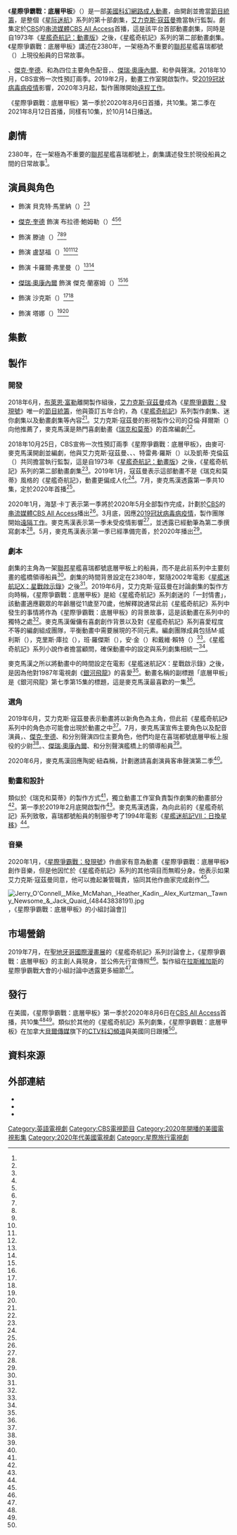 {{noteTA
|G1=Show
|G2=TV
|G3=Movie
|G4=StarTrek
}}
{{Disputed title}}
{{TVshow}}
{{Infobox television
| show_name                = 星際爭霸戰：底層甲板
| original_name            = {{lang|en|''Star Trek: Lower Decks''}}
| image                    = File:Star Trek LD logo.svg
| caption                  = 
| genre                    = {{Plainlist|
* [[成人動畫|成人動畫]]
* [[喜劇片|喜劇]]
}}
| creator                  = {{le|麥可·麥克馬漢|Mike McMahan}}
| based_on                 = {{Based on|[[星艦奇航記|星艦奇航記]]|[[金·羅登貝瑞|金·羅登貝瑞]]}}
| voices                   = {{Plainlist|
* {{le|陶妮·紐森|Tawny Newsome}}
* [[傑克·奎德|傑克·奎德]]
* {{le|诺艾尔·维尔斯|Noël Wells}}
* {{le|尤金·科德爾|Eugene Cordero}}
* {{le|达恩·刘易斯|Dawnn Lewis}}
* [[傑瑞·奧康內爾|傑瑞·奧康內爾]]
* {{le|弗雷德·塔特西奥|Fred Tatasciore}}
* {{le|吉莲·韦格曼|Gillian Vigman}}
}}
| composer                 = 
| country                  = {{US}}
| language                 = 英語
| num_seasons              = 2
| num_episodes             = 20
| list_episodes            = #集數
| executive_producer       = {{Plainlist|
* [[艾力克斯·寇茲曼|艾力克斯·寇茲曼]]
* {{le|海瑟·卡丁|Heather Kadin}}
* {{le|羅德·羅登貝瑞|Rod Roddenberry}}
* 特雷弗·羅斯（{{lang|en|Trevor Roth}}）
* 凱蒂·克倫茲（{{lang|en|Katie Krentz}}）
* 麥可·麥克馬漢
}}
| producer                 = 
| cinematography           = 
| editor                   = 
| runtime                  = 
| company                  = {{Plainlist|
* {{lang|en|CBS Eye Animation Productions}}
* {{le|秘密巢穴|Secret Hideout}}
* {{le|羅登貝瑞娛樂|Roddenberry Entertainment}}
}}
| distributor              = {{le|CBS電視發行|CBS Television Distribution}}
| network                  = [[CBS_All_Access|CBS All Access]]
| first_aired              = 
| last_aired               = 
| website                  = 
| website_title            = 
| preceded_by              = [[星际迷航：皮卡尔|星际迷航：皮卡尔]]
| related                  = [[星艦爭霸戰電視系列|星艦爭霸戰電視系列]]
}}

《'''星際爭霸戰：底層甲板'''》（{{lang-en|''Star Trek: Lower Decks''}}）是一部[[美國|美國]][[科幻片|科幻]][[網路劇集|網路]][[成人動畫|成人動畫]]，由{{le|麥可·麥克馬漢|Mike McMahan}}開創並擔當[[節目統籌|節目統籌]]，是整個《[[星际迷航|星际迷航]]》系列的第十部劇集，[[艾力克斯·寇茲曼|艾力克斯·寇茲曼]]擔當執行監製。劇集定於[[CBS_(電視網)|CBS]]的[[串流媒體|串流媒體]][[CBS_All_Access|CBS All Access]]首播，這是該平台首部動畫劇集，同時是自1973年《[[星艦奇航記：動畫版|星艦奇航記：動畫版]]》之後，《星艦奇航記》系列的第二部動畫劇集。《星際爭霸戰：底層甲板》講述在2380年，一架極為不重要的[[星際聯邦|聯邦]]星艦喜瑞都號（{{lang|en|''Cerritos''}}）上現役船員的日常故事。

{{le|陶妮·紐森|Tawny Newsome}}、[[傑克·奎德|傑克·奎德]]、{{le|诺艾尔·维尔斯|Noël Wells}}和{{le|尤金·科德爾|Eugene Cordero}}為四位主要角色配音，{{le|达恩·刘易斯|Dawnn Lewis}}、[[傑瑞·奧康內爾|傑瑞·奧康內爾]]、{{le|弗雷德·塔特西奥|Fred Tatasciore}}和{{le|吉莲·韦格曼|Gillian Vigman}}參與聲演。2018年10月，CBS宣佈一次性預訂兩季。2019年2月，動畫工作室{{le|Titmouse|Titmouse, Inc.}}開啟製作。受[[2019冠狀病毒病疫情|2019冠狀病毒病疫情]]影響，2020年3月起，製作團隊開始[[居家就业|遠程工作]]。

《星際爭霸戰：底層甲板》第一季於2020年8月6日首播，共10集。第二季在2021年8月12日首播，同樣有10集，於10月14日播送。

== 劇情 ==
2380年，在一架極為不重要的[[星際聯邦|聯邦]]星艦喜瑞都號上，劇集講述發生於現役船員之間的日常故事<ref name="ComicCon2019" />。

== 演員與角色 ==
* {{le|陶妮·紐森|Tawny Newsome}} 飾演 貝克特·馬里納（{{lang|en|Beckett Mariner}}）<ref name="ComicCon2019" /><ref name="ComicCon2019Panel" />

* [[傑克·奎德|傑克·奎德]] 飾演 布拉德·鮑姆勒（{{lang|en|Brad Boimler}}）<ref name="ComicCon2019" /><ref name="ComicCon2019Characters" /><ref name="ComicCon2019Panel" />

* {{le|诺艾尔·维尔斯|Noël Wells}} 飾演 滕迪（{{lang|en|Tendi}}）<ref name="ComicCon2019" /><ref name="ComicCon2019Characters" /><ref name="ComicCon2019Panel" />

* {{le|尤金·科德爾|Eugene Cordero}} 飾演 盧瑟福（{{lang|en|Rutherford}}）<ref name="ComicCon2019" /><ref name="ComicCon2019Characters" /><ref name="ComicCon2019Panel" />

* {{le|达恩·刘易斯|Dawnn Lewis}} 飾演 卡羅爾·弗里曼（{{lang|en|Carol Freeman}}）<ref name="ComicCon2019" /><ref name="STLV2019" />

* [[傑瑞·奧康內爾|傑瑞·奧康內爾]] 飾演 傑克·蘭塞姆（{{lang|en|Jack Ransom}}）<ref name="ComicCon2019" /><ref name="ComicCon2019Panel" />

* {{le|弗雷德·塔特西奥|Fred Tatasciore}} 飾演 沙克斯（{{lang|en|Shaxs}}）<ref name="ComicCon2019" /><ref name="ComicCon2019Panel" />

* {{le|吉莲·韦格曼|Gillian Vigman}} 飾演 塔娜（{{lang|en|T'Ana}}）<ref name="ComicCon2019" /><ref name="STLV2019" />

== 集數 ==
{{Episode table |background=#423161 |overall= |title= |aux1= |aux1T=譯名 |director= |writer= |airdate= |released=y |episodes=
{{Episode list
 |EpisodeNumber   = 1
 |AltTitle        = {{lang|en|Second Contact}}
 |Aux1            = 
 |DirectedBy      = 巴里·J·凱利
 |WrittenBy       = {{le|麥可·麥克馬漢|Mike McMahan}}
 |OriginalAirDate = {{Start date|2020|8|6}}
 |ShortSummary    = 
 |LineColor       = 423161
}}
{{Episode list
 |EpisodeNumber   = 2
 |AltTitle        = {{lang|en|Envoys}}
 |Aux1            = 
 |DirectedBy      = 金·阿恩特
 |WrittenBy       = 克里斯·庫拉
 |OriginalAirDate = {{Start date|2020|8|13}}
 |ShortSummary    = 
 |LineColor       = 423161
}}
{{Episode list
 |EpisodeNumber   = 3
 |AltTitle        = {{lang|en|Temporal Edict}}
 |Aux1            = 
 |DirectedBy      = 鮑勃·蘇亞雷斯
 |WrittenBy       = 戴夫·伊倫菲爾德＆大衛·賴特
 |OriginalAirDate = {{Start date|2020|8|20}}
 |ShortSummary    = 
 |LineColor       = 423161
}}
{{Episode list
 |EpisodeNumber   = 4
 |AltTitle        = {{lang|en|Moist Vessel}}
 |Aux1            = 
 |DirectedBy      = 巴里·J·凱利
 |WrittenBy       = 安·金
 |OriginalAirDate = {{Start date|2020|8|27}}
 |ShortSummary    = 
 |LineColor       = 423161
}}
{{Episode list
 |EpisodeNumber   = 5
 |AltTitle        = {{lang|en|Cupid's Errant Arrow}}
 |Aux1            = 
 |DirectedBy      = 金·阿恩特
 |WrittenBy       = 班·約瑟夫
 |OriginalAirDate = {{Start date|2020|9|3}}
 |ShortSummary    = 
 |LineColor       = 423161
}}
{{Episode list
 |EpisodeNumber   = 6
 |AltTitle        = {{lang|en|Terminal Provocations}}
 |Aux1            = 
 |DirectedBy      = 鮑勃·蘇亞雷斯
 |WrittenBy       = 約翰·科克倫
 |OriginalAirDate = {{Start date|2020|9|10}}
 |ShortSummary    = 
 |LineColor       = 423161
}}
{{Episode list
 |EpisodeNumber   = 7
 |AltTitle        = {{lang|en|Much Ado About Boimler}}
 |Aux1            = 
 |DirectedBy      = 巴里·J·凱利
 |WrittenBy       = M·威利斯
 |OriginalAirDate = {{Start date|2020|9|17}}
 |ShortSummary    = 
 |LineColor       = 423161
}}
{{Episode list
 |EpisodeNumber   = 8
 |AltTitle        = {{lang|en|Veritas}}
 |Aux1            = 
 |DirectedBy      = 金·阿恩特
 |WrittenBy       = 加里克·伯納德
 |OriginalAirDate = {{Start date|2020|9|24}}
 |ShortSummary    = 
 |LineColor       = 423161
}}
{{Episode list
 |EpisodeNumber   = 9
 |AltTitle        = {{lang|en|Crisis Point}}
 |Aux1            = 
 |DirectedBy      = 鮑勃·蘇亞雷斯
 |WrittenBy       = 班·羅傑斯
 |OriginalAirDate = {{Start date|2020|10|1}}
 |ShortSummary    = 
 |LineColor       = 423161
}}
{{Episode list
 |EpisodeNumber   = 10
 |AltTitle        = {{lang|en|No Small Parts}}
 |Aux1            = 
 |DirectedBy      = 巴里·J·凱利
 |WrittenBy       = 麥可·麥克馬漢
 |OriginalAirDate = {{Start date|2020|10|8}}
 |ShortSummary    = 
 |LineColor       = 423161
}}
}}

== 製作 ==
=== 開發 ===
2018年6月，[[布萊恩·富勒|布萊恩·富勒]]離開製作組後，[[艾力克斯·寇茲曼|艾力克斯·寇茲曼]]成為《[[星際爭霸戰：發現號|星際爭霸戰：發現號]]》唯一的[[節目統籌|節目統籌]]，他與{{le|CBS電視工作室|CBS Television Studios}}簽訂五年合約，為《[[星艦奇航記|星艦奇航記]]》系列製作劇集、迷你劇集以及動畫劇集等內容<ref name="KurtzmanDeal"/>。艾力克斯·寇茲曼的影視製作公司{{le|秘密巢穴|Secret Hideout}}的亞倫·拜爾斯（{{lang|en|Aaron Baiers}}）向他推薦了{{le|麥可·麥克馬漢|Mike McMahan}}，麥克馬漢是熱門喜劇動畫《[[瑞克和莫蒂|瑞克和莫蒂]]》的首席編劇<ref name="SeriesOrder"/>。

2018年10月25日，CBS宣佈一次性預訂兩季《星際爭霸戰：底層甲板》，由麥可·麥克馬漢開創並編劇，他與艾力克斯·寇茲曼、{{le|海瑟·卡丁|Heather Kadin}}、{{le|羅德·羅登貝瑞|Rod Roddenberry}}、特雷弗·羅斯（{{lang|en|Trevor Roth}}）以及凱蒂·克倫茲（{{lang|en|Katie Krentz}}）共同擔當執行監製，這是自1973年《[[星艦奇航記：動畫版|星艦奇航記：動畫版]]》之後，《星艦奇航記》系列的第二部動畫劇集<ref name="SeriesOrder"/>。2019年1月，寇茲曼表示這部動畫不是《瑞克和莫蒂》風格的《星艦奇航記》，動畫更偏成人化<ref name="KurtzmanNotR&M"/>。7月，麥克馬漢透露第一季共10集，定於2020年首播<ref name="ComicCon2019" />。

2020年1月，海瑟·卡丁表示第一季將於2020年5月全部製作完成，計劃於[[CBS_(電視網)|CBS]]的[[串流媒體|串流媒體]][[CBS_All_Access|CBS All Access]]播出<ref name="ReadyForMay2020" />。3月底，因應[[2019冠狀病毒病疫情|2019冠狀病毒病疫情]]，製作團隊開始[[遠隔工作|遠隔工作]]。麥克馬漢表示第一季未受疫情影響<ref name="WFHMar2020" />，並透露已經動筆為第二季撰寫劇本<ref name="S2Writing" />。5月，麥克馬漢表示第一季已經準備完善，於2020年播出<ref name="McMahanMay2020" />。

=== 劇本 ===
劇集的主角為一架[[星際聯邦|聯邦]]星艦喜瑞都號底層甲板上的船員，而不是此前系列中主要刻畫的艦橋領導船員<ref name="SeriesOrder" />。劇集的時間背景設定在2380年，緊隨2002年電影《[[星艦迷航記X：星戰啟示錄|星艦迷航記X：星戰啟示錄]]》之後<ref name="ComicCon2019Characters" />。2019年6月，艾力克斯·寇茲曼在討論劇集的製作方向時稱，《星際爭霸戰：底層甲板》是給《星艦奇航記》系列劇迷的「一封情書」，該動畫適應觀眾的年齡層從11歲至70歲，他解釋說通常此前《星艦奇航記》系列中發生的事情將作為《星際爭霸戰：底層甲板》的背景故事，這是該動畫在系列中的獨特之處<ref name="KurtzmanJun2019Updates" />。麥克馬漢僱傭有喜劇創作背景以及對《星艦奇航記》系列喜愛程度不等的編劇組成團隊，平衡動畫中需要展現的不同元素。編劇團隊成員包括M·威利斯（{{lang|en|M. Willis}}），克里斯·庫拉（{{lang|en|Chris Kula}}），班·羅傑斯（{{lang|en|Ben Rodgers}}），安·金（{{lang|en|Ann Kim}}）和戴維·賴特（{{lang|en|David Wright}}）<ref name="STLV2019" />。《星艦奇航記》系列小說作者{{le|大衛·艾倫·麥克|David Alan Mack|大衛·麥克}}擔當顧問，確保動畫中的設定與系列劇集相統一<ref name="MackConsultant" />。

麥克馬漢之所以將動畫中的時間設定在電影《星艦迷航記X：星戰啟示錄》之後，是因為他對1987年電視劇《[[銀河飛龍|銀河飛龍]]》的喜愛<ref name="ComicCon2019Panel" />。動畫名稱的副標題「底層甲板」是《銀河飛龍》第七季第15集的標題，這是麥克馬漢最喜歡的一集<ref name="STLV2019" />。

=== 選角 ===
2019年6月，艾力克斯·寇茲曼表示動畫將以新角色為主角，但此前《星艦奇航記》系列中的角色亦可能會出現於動畫之中<ref name="KurtzmanJun2019Updates" />。7月，麥克馬漢宣佈主要角色以及配音演員，{{le|陶妮·紐森|Tawny Newsome}}、[[傑克·奎德|傑克·奎德]]、{{le|诺艾尔·维尔斯|Noël Wells}}和{{le|尤金·科德爾|Eugene Cordero}}分別聲演四位主要角色，他們均是在喜瑞都號底層甲板上服役的少尉<ref name="ComicCon2019" />。{{le|达恩·刘易斯|Dawnn Lewis}}、[[傑瑞·奧康內爾|傑瑞·奧康內爾]]、{{le|弗雷德·塔特西奥|Fred Tatasciore}}和{{le|吉莲·韦格曼|Gillian Vigman}}分別聲演艦橋上的領導船員<ref name="ComicCon2019Characters" />。

2020年6月，麥克馬漢回應陶妮·紐森稱，計劃邀請喜劇演員{{le|保羅·F·湯普金斯|Paul F. Tompkins}}客串聲演第二季<ref name="Tompkins" />。

=== 動畫和設計 ===
類似於《瑞克和莫蒂》的製作方式<ref name="McMahanEWJun2020" />，獨立動畫工作室{{le|Titmouse|Titmouse, Inc.}}負責製作劇集的動畫部分<ref name="PremiereDate" />。第一季於2019年2月底開啟製作<ref name="FrakesWEFeb2019"/>。麥克馬漢透露，為向此前的《星艦奇航記》系列致敬，喜瑞都號船員的制服參考了1994年電影《[[星艦迷航記VII：日換星移|星艦迷航記VII：日換星移]]》<ref name="STLV2019" />。

=== 音樂 ===
2020年1月，《[[星際爭霸戰：發現號|星際爭霸戰：發現號]]》作曲家{{le|傑夫·羅素|Jeff Russo}}有意為動畫《星際爭霸戰：底層甲板》創作音樂，但是他因忙於《星艦奇航記》系列的其他項目而無暇分身。他表示如果艾力克斯·寇茲曼同意，他可以擔起兼管職責，協同其他作曲家完成創作<ref name="RussoJan2020" />。

[[File:Jerry_O'Connell,_Mike_McMahan,_Heather_Kadin,_Alex_Kurtzman,_Tawny_Newsome_&_Jack_Quaid_(48443838191).jpg|thumb]]，《星際爭霸戰：底層甲板》的小組討論會]]
== 市場營銷 ==
2019年7月，在[[聖地牙哥國際漫畫展|聖地牙哥國際漫畫展]]的《星艦奇航記》系列討論會上，《星際爭霸戰：底層甲板》的主創人員現身，並公佈先行宣傳照<ref name="ComicCon2019" />。製作組在[[拉斯維加斯|拉斯維加斯]]的星際爭霸戰大會的小組討論中透露更多細節<ref name="STLV2019" />。

== 發行 ==
在美國，《星際爭霸戰：底層甲板》第一季於2020年8月6日在[[CBS_All_Access|CBS All Access]]首播，共10集<ref name="ComicCon2019" /><ref name="PremiereDate"/>。類似於其他的《星艦奇航記》系列劇集，《星際爭霸戰：底層甲板》在加拿大[[貝爾傳媒|貝爾傳媒]]旗下的[[SPACE_(電視頻道)|CTV科幻頻道]]與美國同日跟播<ref name="CanadaRelease" />。

== 資料來源 ==
{{reflist|30em|refs=

<ref name="KurtzmanDeal">{{cite web|url=https://variety.com/2018/tv/news/star-trek-tv-shows-cbs-discovery-alex-kurtzman-1202842335/|title=Alex Kurtzman Sets Five-Year CBS TV Studios Pact, Will Oversee Expanded 'Star Trek' Universe|last=Otterson|first=Joe|work=[[Variety_(magazine)|Variety]]|date=2018-06-19|access-date=2018-07-21|archive-url=https://www.webcitation.org/71482tlpL?url=https://variety.com/2018/tv/news/star-trek-tv-shows-cbs-discovery-alex-kurtzman-1202842335/|archive-date=2018-07-21}}</ref>

<ref name="SeriesOrder">{{cite web|url=https://www.hollywoodreporter.com/live-feed/star-trek-animated-comedy-a-go-2-season-order-at-cbs-all-access-1154934|title='Star Trek' Animated Comedy a Go With 2-Season Order at CBS All Access|last=Goldberg|first=Lesley|work=[[The_Hollywood_Reporter|The Hollywood Reporter]]|date=2018-10-25|access-date=2018-10-25|archive-url=https://web.archive.org/web/20181025221227/https://www.hollywoodreporter.com/live-feed/star-trek-animated-comedy-a-go-2-season-order-at-cbs-all-access-1154934|archive-date=2018-10-25}}</ref>

<ref name="FrakesWEFeb2019">{{cite web|url=https://trekmovie.com/2019/02/26/jonathan-frakes-confirms-he-is-directing-on-star-trek-picard-show-says-lower-decks-is-hysterical/|title=Jonathan Frakes Confirms He Is Directing On Star Trek Picard Show, Says ‘Lower Decks’ Is Hysterical|author=<!-- TrekMovie.com Staff -->|website=TrekMovie.com|date=2019-02-26|access-date=2019-03-24|archive-url=https://web.archive.org/web/20190227065050/https://trekmovie.com/2019/02/26/jonathan-frakes-confirms-he-is-directing-on-star-trek-picard-show-says-lower-decks-is-hysterical/|archive-date=2019-02-27}}</ref>

<ref name="KurtzmanNotR&M">{{cite web|url=https://trekmovie.com/2019/01/09/alex-kurtzman-talks-discovery-season-2-arc-klingon-hair-and-taking-star-trek-to-new-places/|title=Alex Kurtzman Talks ‘Discovery’ Season 2 Arc, Klingon Hair, And Taking Star Trek To New Places|author=<!-- TrekMovie.com Staff -->|website=TrekMovie.com|date=2019-01-09|access-date=2019-04-01|archive-url=https://web.archive.org/web/20190128072022/https://trekmovie.com/2019/01/09/alex-kurtzman-talks-discovery-season-2-arc-klingon-hair-and-taking-star-trek-to-new-places/|archive-date=2019-01-28}}</ref>

<ref name="ComicCon2019">{{cite web|url=http://www.thefutoncritic.com/news/2019/07/20/star-trek-lower-decks-voice-cast-and-animated-characters-unveiled-at-san-diego-comic-con-643214/20190720cbs02/|title="Star Trek: Lower Decks" Voice Cast and Animated Characters Unveiled at San Diego Comic-Con(R)|website=[[The_Futon_Critic|The Futon Critic]]|date=2019-07-20|access-date=2020-01-19|archive-date=2020-11-25|archive-url=https://web.archive.org/web/20201125143923/http://www.thefutoncritic.com/news/2019/07/20/star-trek-lower-decks-voice-cast-and-animated-characters-unveiled-at-san-diego-comic-con-643214/20190720cbs02/|dead-url=no}}</ref>

<ref name="KurtzmanJun2019Updates">{{cite web|url=https://trekmovie.com/2019/06/18/alex-kurtzman-gives-updates-on-cbs-star-trek-tv-franchise/|title=Alex Kurtzman Gives Updates On CBS Star Trek TV Franchise|last=Wright|first=Matt|website=TrekMovie.com|date=2019-06-18|access-date=2020-01-19|archive-url=https://web.archive.org/web/20190619161012/https://trekmovie.com/2019/06/18/alex-kurtzman-gives-updates-on-cbs-star-trek-tv-franchise/|archive-date=2019-06-19}}</ref>

<ref name="MackConsultant">{{cite web|url=https://trekmovie.com/2019/07/09/star-trek-author-david-mack-is-consulting-on-lower-decks-and-something-classified/|title=Star Trek Author David Mack Is Consulting On ‘Lower Decks’ And Something “Classified”|author=<!-- TrekMovie.com Staff -->|website=TrekMovie.com|date=2019-07-09|access-date=2020-01-19|archive-url=https://web.archive.org/web/20191218144148/https://trekmovie.com/2019/07/09/star-trek-author-david-mack-is-consulting-on-lower-decks-and-something-classified/|archive-date=2019-12-18}}</ref>

<ref name="ComicCon2019Characters">{{cite web|url=https://trekmovie.com/2019/07/20/comic-con-2019-star-trek-lower-decks-characters-and-voice-cast-revealed/|title=Comic-Con 2019: ‘Star Trek: Lower Decks’ Characters and Voice Cast Revealed|author=<!-- TrekMovie.com Staff -->|website=TrekMovie.com|date=2019-07-20|access-date=2020-01-19|archive-url=https://web.archive.org/web/20190721001300/https://trekmovie.com/2019/07/20/comic-con-2019-star-trek-lower-decks-characters-and-voice-cast-revealed/|archive-date=2019-07-21}}</ref>

<ref name="ComicCon2019Panel">{{cite web|url=https://trekmovie.com/2019/07/22/sdcc19-lower-decks-panel-unveils-an-animated-comedy-by-and-for-star-trek-fans/|title=SDCC19: ‘Lower Decks’ Panel Unveils An Animated Comedy By And For Star Trek Fans|last=Pascale|first=Anthony|website=TrekMovie.com|date=2019-07-22|access-date=2020-01-19|archive-url=https://web.archive.org/web/20190723121354/https://trekmovie.com/2019/07/22/sdcc19-lower-decks-panel-unveils-an-animated-comedy-by-and-for-star-trek-fans/|archive-date=2019-07-23}}</ref>

<ref name="STLV2019">{{cite web|url=https://trekmovie.com/2019/08/06/stlv19-star-trek-lower-decks-panel-talks-second-contacts-cleaning-holodecks-and-canon/|title=STLV19: ‘Star Trek: Lower Decks’ Panel Talks Second Contacts, Cleaning Holodecks, And Canon|last=Drew|first=Brian|website=TrekMovie.com|date=2019-08-06|access-date=2020-01-19|archive-url=https://web.archive.org/web/20190808184620/https://trekmovie.com/2019/08/06/stlv19-star-trek-lower-decks-panel-talks-second-contacts-cleaning-holodecks-and-canon/|archive-date=2019-08-08}}</ref>

<ref name="ReadyForMay2020">{{cite web|url=https://www.dailystartreknews.com/read/star-trek-lower-decks-and-discovery-season-3-could-be-ready-as-early-as-may|title=Star Trek: Lower Decks and Discovery season 3 could be ready as early as May|last=Pitt|first=Alison|website=Daily Star Trek News|date=2020-01-20|access-date=2020-03-25|archive-url=https://web.archive.org/web/20200223000314/https://www.dailystartreknews.com/read/star-trek-lower-decks-and-discovery-season-3-could-be-ready-as-early-as-may|archive-date=2020-02-23}}</ref>

<ref name="WFHMar2020">{{cite web|url=https://trekmovie.com/2020/03/24/star-trek-discovery-and-lower-decks-work-continues-by-remote/|title=‘Star Trek: Discovery’ And ‘Lower Decks’ Work Continues By Remote|last=Pascale|first=Anthony|website=TrekMovie.com|date=2020-03-24|access-date=2020-03-25|archive-url=https://web.archive.org/web/20200328020754/https://trekmovie.com/2020/03/24/star-trek-discovery-and-lower-decks-work-continues-by-remote/|archive-date=2020-03-28}}</ref>

<ref name="RussoJan2020">{{cite web|url=http://www.filmmusicmag.com/?p=20220|title=Interview with Jeff Russo|last=Schweiger|first=Daniel|work=Film Music Magazine|date=2020-01-24|access-date=2020-03-28|archive-url=https://web.archive.org/web/20200328020946/http://www.filmmusicmag.com/?p=20220|archive-date=2020-03-28}}</ref>

<ref name="S2Writing">{{cite tweet|author=Mike McMahan|user=MikeMcMahanTM|number=1243631423094808576|title=An awesome thing to see while we write season 2!|date=2020-03-27|access-date=2020-03-29|archive-url=https://web.archive.org/web/20200327202639/https://twitter.com/MikeMcMahanTM/status/1243631423094808576|archive-date=2020-03-27}}</ref>

<ref name="McMahanMay2020">{{cite web|url=https://www.inverse.com/entertainment/rick-and-morty-mike-mcmahan-solar-opposites-interview|title=Rick and Morty's Secret Weapon is Building a "Weird" Sci-Fi Empire|last=Kleinman|first=Jake|website=Inverse|date=2020-05-08|access-date=2020-05-15|archive-url=https://web.archive.org/web/20200511030627/https://www.inverse.com/entertainment/rick-and-morty-mike-mcmahan-solar-opposites-interview|archive-date=2020-05-11|dead-url=no}}</ref>

<ref name="McMahanEWJun2020">{{cite web|url=https://ew.com/tv/star-trek-lower-decks-next-generation/|title=Star Trek: Lower Decks might include favorite Next Generation characters|last=Hibberd|first=James|work=[[Entertainment_Weekly|Entertainment Weekly]]|date=2020-06-18|access-date=2020-06-19|archive-url=https://web.archive.org/web/20200619121107/https://ew.com/tv/star-trek-lower-decks-next-generation/|archive-date=2020-06-19|dead-url=no}}</ref>

<ref name="Tompkins">{{cite web|url=https://trekmovie.com/2020/06/15/star-trek-lower-decks-voice-actor-talks-deep-cut-jokes-for-trekkies-with-work-on-season-2-underway/|title=‘Star Trek: Lower Decks’ Voice Actor Talks “Deep Cut” Jokes For Trekkies, With Work On Season 2 Underway|author=<!-- TrekMovie.com Staff -->|website=TrekMovie.com|date=2020-06-15|access-date=2020-06-19|archive-url=https://web.archive.org/web/20200619113742/https://trekmovie.com/2020/06/15/star-trek-lower-decks-voice-actor-talks-deep-cut-jokes-for-trekkies-with-work-on-season-2-underway/|archive-date=2020-06-19|dead-url=no}}</ref>

<ref name="CanadaRelease">{{cite web|url=https://trekmovie.com/2020/06/23/star-trek-lower-decks-coming-to-ctv-sci-fi-channel-and-crave-in-canada/|title=‘Star Trek: Lower Decks’ Coming To CTV Sci-Fi Channel And Crave In Canada|author=<!-- TrekMovie.com Staff -->|website=TrekMovie.com|5=|date=2020-06-23|access-date=2020-06-25|archive-url=https://web.archive.org/web/20200626061716/https://trekmovie.com/2020/06/23/star-trek-lower-decks-coming-to-ctv-sci-fi-channel-and-crave-in-canada/|archive-date=2020-06-26|dead-url=no}}</ref>

<ref name="PremiereDate">{{cite web|url=https://deadline.com/2020/07/star-trek-lower-decks-august-premiere-date-cbs-all-access-teaser-art-1202975062/|title=‘Star Trek: Lower Decks’ Gets August Premiere Date On CBS All Access; Teaser Art Unveiled|last=Petski|first=Denise|work=[[Deadline_Hollywood|Deadline Hollywood]]|6=|date=2020-07-01|access-date=2020-07-02|archive-url=https://web.archive.org/web/20200701183729/https://deadline.com/2020/07/star-trek-lower-decks-august-premiere-date-cbs-all-access-teaser-art-1202975062/|archive-date=2020-07-01|dead-url=no}}</ref>

}}

== 外部連結 ==
{{sisterlinks|display=星際爭霸戰：底層甲板|d=Q62573569|n=no|b=no|v=no|voy=no|m=no|mw=no|q=no|wikt=no|s=no|species=no|c=Category:Star Trek: Lower Decks}}
* {{IMDb title|9184820}}
* {{Memoryalpha article|Star_Trek:_Lower_Decks|《星際爭霸戰：底層甲板》}}
* {{douban}}

{{Star Trek}}
{{CBS All Access}}

{{DEFAULTSORT:Star Trek: Lower Decks}}
[[Category:英語電視劇|Category:英語電視劇]]
[[Category:CBS電視節目|Category:CBS電視節目]]
[[Category:2020年開播的美國電視影集|Category:2020年開播的美國電視影集]]
[[Category:2020年代美國電視劇|Category:2020年代美國電視劇]]
[[Category:星際旅行電視劇|Category:星際旅行電視劇]]